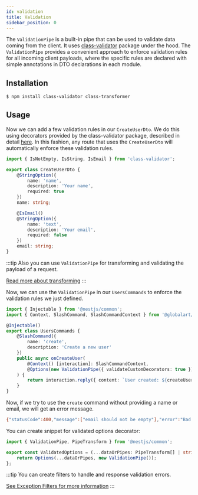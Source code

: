 ```yaml
---
id: validation
title: Validation
sidebar_position: 0
---
```


The `ValidationPipe` is a built-in pipe that can be used to validate data coming from the client. It uses [class-validator](https://github.com/typestack/class-validator) package under the hood. The `ValidationPipe` provides a convenient approach to enforce validation rules for all incoming client payloads, where the specific rules are declared with simple annotations in DTO declarations in each module.

## Installation

```bash npm2yarn
$ npm install class-validator class-transformer
```

## Usage

Now we can add a few validation rules in our `CreateUserDto`. We do this using decorators provided by the class-validator package, described in detail [here](https://github.com/typestack/class-validator#validation-decorators). In this fashion, any route that uses the `CreateUserDto` will automatically enforce these validation rules.

```typescript title="src/users/dto/create-user.dto.ts"
import { IsNotEmpty, IsString, IsEmail } from 'class-validator';

export class CreateUserDto {
    @StringOption({
        name: 'name',
        description: 'Your name',
        required: true
    })
    name: string;

    @IsEmail()
    @StringOption({
        name: 'text',
        description: 'Your email',
        required: false
    })
    email: string;
}
```

:::tip
Also you can use `ValidationPipe` for transforming and validating the payload of a request.

[Read more about transforming](https://docs.nestjs.com/techniques/validation#transform-payload-objects)
:::

Now, we can use the `ValidationPipe` in our `UsersCommands` to enforce the validation rules we just defined.

```typescript title="src/users/users.commands.ts"
import { Injectable } from '@nestjs/common';
import { Context, SlashCommand, SlashCommandContext } from '@globalart/nestcord';

@Injectable()
export class UsersCommands {
    @SlashCommand({
        name: 'create',
        description: 'Create a new user'
    })
    public async onCreateUser(
        @Context() [interaction]: SlashCommandContext,
        @Options(new ValidationPipe({ validateCustomDecorators: true })) createUserDto: CreateUserDto
    ) {
        return interaction.reply({ content: `User created: ${createUserDto.name}` });
    }
}
```

Now, if we try to use the `create` command without providing a name or email, we will get an error message.

```bash
{"statusCode":400,"message":["email should not be empty"],"error":"Bad Request"}
```

You can create snippet for validated options decorator:

```typescript title="src/decorators/validated-options.decorator.ts"
import { ValidationPipe, PipeTransform } from '@nestjs/common';

export const ValidatedOptions = (...dataOrPipes: PipeTransform[] | string) => {
    return Options(...dataOrPipes, new ValidationPipe());
};
```

:::tip
You can create filters to handle and response validation errors.

[See Exception Filters for more information](https://docs.nestjs.com/exception-filters#exception-filters)
:::
